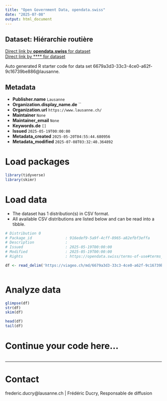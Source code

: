 ```yaml
---
title: "Open Government Data, opendata.swiss"
date: "2025-07-08"
output: html_document
---
```


## Dataset: Hiérarchie routière



[Direct link by **opendata.swiss** for dataset](https://opendata.swiss/de/dataset/hierarchie-routiere)<br>
[Direct link by **** for dataset](https://viageo.ch/md/6679a3d3-33c3-4ce0-a62f-9c16739be886)

Auto generated R starter code for data set 6679a3d3-33c3-4ce0-a62f-9c16739be886@lausanne.

## Metadata

- **Publisher.name** `Lausanne`
- **Organization.display_name.de** ``
- **Organization.url** `https://www.lausanne.ch/`
- **Maintainer** `None`
- **Maintainer_email** `None`
- **Keywords.de** `[]`
- **Issued** `2025-05-19T00:00:00`
- **Metadata_created** `2025-05-20T04:55:44.680956`
- **Metadata_modified** `2025-07-08T03:32:40.364892`


# Load packages

```r

library(tidyverse)
library(skimr)

```

# Load data

-   The dataset has 1 distribution(s) in CSV format.
-   All available CSV distributions are listed below and can be read into a tibble.

```r

# Distribution 0
# Package_id               : 916edef9-5a9f-4cff-8965-a82efbf3effa
# Description              : 
# Issued                   : 2025-05-19T00:00:00
# Modified                 : 2025-05-19T00:00:00
# Rights                   : https://opendata.swiss/terms-of-use#terms_by

df <- read_delim('https://viageo.ch/md/6679a3d3-33c3-4ce0-a62f-9c16739be886#downloadAction')



```

# Analyze data

```r

glimpse(df)
str(df)
skim(df)

head(df)
tail(df)

```

# Continue your code here...

```r

```

------------------------------------------------------------------------

# Contact

frederic.ducry@lausanne.ch | Frédéric Ducry, Responsable de diffusion
